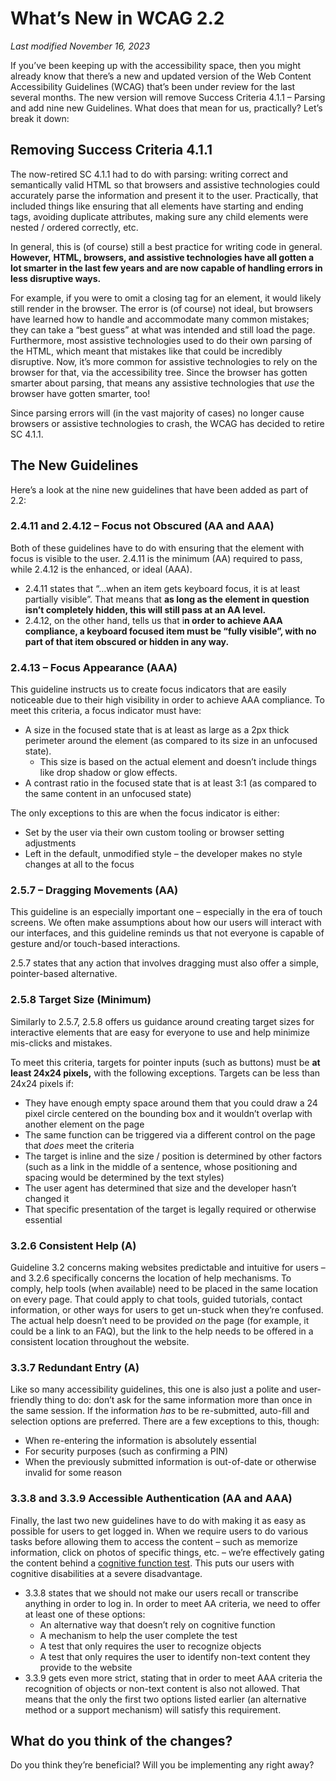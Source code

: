 # What’s New in WCAG 2.2

*Last modified November 16, 2023* 

If you’ve been keeping up with the accessibility space, then you might already know that there’s a new and updated version of the Web Content Accessibility Guidelines (WCAG) that’s been under review for the last several months. The new version will remove Success Criteria 4.1.1 – Parsing and add nine new Guidelines. What does that mean for us, practically? Let’s break it down: 

## Removing Success Criteria 4.1.1

The now-retired SC 4.1.1 had to do with parsing: writing correct and semantically valid HTML so that browsers and assistive technologies could accurately parse the information and present it to the user. Practically, that included things like ensuring that all elements have starting and ending tags, avoiding duplicate attributes, making sure any child elements were nested / ordered correctly, etc. 

In general, this is (of course) still a best practice for writing code in general. **However,** **HTML, browsers, and assistive technologies have all gotten a lot smarter in the last few years and are now capable of handling errors in less disruptive ways.** 

For example, if you were to omit a closing tag for an element, it would likely still render in the browser. The error is (of course) not ideal, but browsers have learned how to handle and accommodate many common mistakes; they can take a “best guess” at what was intended and still load the page. Furthermore, most assistive technologies used to do their own parsing of the HTML, which meant that mistakes like that could be incredibly disruptive. Now, it’s more common for assistive technologies to rely on the browser for that, via the accessibility tree. Since the browser has gotten smarter about parsing, that means any assistive technologies that *use* the browser have gotten smarter, too!  

Since parsing errors will (in the vast majority of cases) no longer cause browsers or assistive technologies to crash, the WCAG has decided to retire SC 4.1.1. 

## The New Guidelines

Here’s a look at the nine new guidelines that have been added as part of 2.2: 

### 2.4.11 and 2.4.12 – Focus not Obscured (AA and AAA)

Both of these guidelines have to do with ensuring that the element with focus is visible to the user. 2.4.11 is the minimum (AA) required to pass, while 2.4.12 is the enhanced, or ideal (AAA). 

- 2.4.11 states that “…when an item gets keyboard focus, it is at least partially visible”. That means that **as long as the element in question isn’t completely hidden, this will still pass at an AA level.**
- 2.4.12, on the other hand, tells us that i**n order to achieve AAA compliance, a keyboard focused item must be “fully visible”, with no part of that item obscured or hidden in any way.**

### 2.4.13 – Focus Appearance (AAA)

This guideline instructs us to create focus indicators that are easily noticeable due to their high visibility in order to achieve AAA compliance. To meet this criteria, a focus indicator must have: 

- A size in the focused state that is at least as large as a 2px thick perimeter around the element (as compared to its size in an unfocused state).
    - This size is based on the actual element and doesn’t include things like drop shadow or glow effects.
- A contrast ratio in the focused state that is at least 3:1 (as compared to the same content in an unfocused state)

The only exceptions to this are when the focus indicator is either: 

- Set by the user via their own custom tooling or browser setting adjustments
- Left in the default, unmodified style – the developer makes no style changes at all to the focus

### 2.5.7 – Dragging Movements (AA)

This guideline is an especially important one – especially in the era of touch screens. We often make assumptions about how our users will interact with our interfaces, and this guideline reminds us that not everyone is capable of gesture and/or touch-based interactions. 

2.5.7 states that any action that involves dragging must also offer a simple, pointer-based alternative. 

### 2.5.8 Target Size (Minimum)

Similarly to 2.5.7, 2.5.8 offers us guidance around creating target sizes for interactive elements that are easy for everyone to use and help minimize mis-clicks and mistakes. 

To meet this criteria, targets for pointer inputs (such as buttons) must be **at least 24x24 pixels,** with the following exceptions. Targets can be less than 24x24 pixels if: 

- They have enough empty space around them that you could draw a 24 pixel circle centered on the bounding box and it wouldn’t overlap with another element on the page
- The same function can be triggered via a different control on the page that *does* meet the criteria
- The target is inline and the size / position is determined by other factors (such as a link in the middle of a sentence, whose positioning and spacing would be determined by the text styles)
- The user agent has determined that size and the developer hasn’t changed it
- That specific presentation of the target is legally required or otherwise essential

### 3.2.6 Consistent Help (A)

Guideline 3.2 concerns making websites predictable and intuitive for users – and 3.2.6 specifically concerns the location of help mechanisms. To comply, help tools (when available) need to be placed in the same location on every page. That could apply to chat tools, guided tutorials, contact information, or other ways for users to get un-stuck when they’re confused. The actual help doesn’t need to be provided *on* the page (for example, it could be a link to an FAQ), but the link to the help needs to be offered in a consistent location throughout the website. 

### 3.3.7 Redundant Entry (A)

Like so many accessibility guidelines, this one is also just a polite and user-friendly thing to do: don’t ask for the same information more than once in the same session. If the information *has* to be re-submitted, auto-fill and selection options are preferred. There are a few exceptions to this, though: 

- When re-entering the information is absolutely essential
- For security purposes (such as confirming a PIN)
- When the previously submitted information is out-of-date or otherwise invalid for some reason

### 3.3.8 and 3.3.9 Accessible Authentication (AA and AAA)

Finally, the last two new guidelines have to do with making it as easy as possible for users to get logged in. When we require users to do various tasks before allowing them to access the content – such as memorize information, click on photos of specific things, etc. – we’re effectively gating the content behind a [cognitive function test](https://www.w3.org/TR/WCAG22/#dfn-cognitive-function-test). This puts our users with cognitive disabilities at a severe disadvantage. 

- 3.3.8 states that we should not make our users recall or transcribe anything in order to log in. In order to meet AA criteria, we need to offer at least one of these options:
    - An alternative way that doesn’t rely on cognitive function
    - A mechanism to help the user complete the test
    - A test that only requires the user to recognize objects
    - A test that only requires the user to identify non-text content they provide to the website
- 3.3.9 gets even more strict, stating that in order to meet AAA criteria the recognition of objects or non-text content is also not allowed. That means that the only the first two options listed earlier (an alternative method or a support mechanism) will satisfy this requirement.

## What do you think of the changes?

Do you think they’re beneficial? Will you be implementing any right away? 